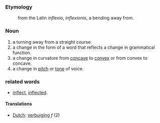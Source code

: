 ===Etymology===
:from the Latin ''inflexio'', ''inflexionis'', a bending away from.
===Noun===
#a turning away from a straight course.
#a change in the form of a word that reflects a change in grammatical function. 
#a change in curvature from [[concave]] to [[convex]] or from convex to concave.
#a change in [[pitch]] or [[tone]] of voice.

===related words===
*[[inflect]], [[inflected]].

==== Translations ====
*[[Dutch]]: [[verbuiging]] ''f'' (2)